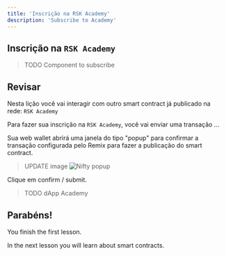 ```yaml
---
title: 'Inscrição na RSK Academy'
description: 'Subscribe to Academy'
---
```


## Inscrição na `RSK Academy`

> TODO
> Component to subscribe


## Revisar

Nesta lição você vai interagir com outro smart contract já publicado na rede: `RSK Academy`

Para fazer sua inscrição na `RSK Academy`,
você vai enviar uma transação ...

Sua web wallet abrirá uma janela do tipo "popup" para confirmar a transação configurada pelo Remix para fazer a publicação do smart contract.

> UPDATE image
> ![Nifty popup](/img/courses/dev/02/publish-on-rsk-testnet/image-25.png)

Clique em confirm / submit.

> TODO
> dApp Academy

## Parabéns!

You finish the first lesson.

In the next lesson you will learn about smart contracts.

